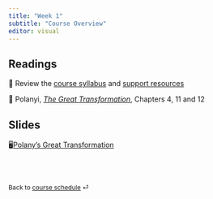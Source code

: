 ```yaml
---
title: "Week 1"
subtitle: "Course Overview"
editor: visual
---
```


## Readings

📖 Review the [course syllabus](/course-syllabus.html) and [support resources](/course-support.html)

📖 Polanyi, [*The Great Transformation*](https://blackboard.gwu.edu/webapps/blackboard/execute/content/file?cmd=view&mode=designer&content_id=_12821132_1&course_id=_380501_1), Chapters 4, 11 and 12

## Slides

🖥[Polany's Great Transformation](/slides/lecture-1.html)

<br><br>

::: {style="font-size: 0.875em;"}
Back to [course schedule](/ "Course schedule") ⏎
:::
